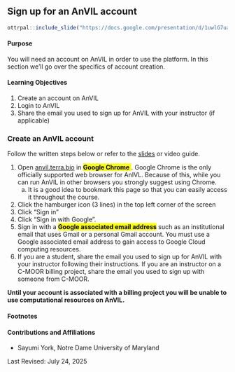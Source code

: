 
## Sign up for an AnVIL account

```r
ottrpal::include_slide("https://docs.google.com/presentation/d/1uwlG7uaTOnItdpd4Ll6nNQiBJKBivsvR-erupicAwJM/edit?slide=id.g3709d9ac459_0_250#slide=id.g3709d9ac459_0_250")
```

#### Purpose

You will need an account on AnVIL in order to use the platform. In this section we'll go over the specifics of account creation. 

#### Learning Objectives

1. Create an account on AnVIL
1. Login to AnVIL
1. Share the email you used to sign up for AnVIL with your instructor (if applicable)

### Create an AnVIL account

Follow the written steps below or refer to the [slides](https://docs.google.com/presentation/d/1uwlG7uaTOnItdpd4Ll6nNQiBJKBivsvR-erupicAwJM/edit?usp=sharing) or video guide.

1. Open [anvil.terra.bio](https://anvil.terra.bio/) in <mark> **Google Chrome** </mark>. Google Chrome is the only officially supported web browser for AnIVL. Because of this, while you can run AnVIL in other browsers you strongly suggest using Chrome.
    a. It is a good idea to bookmark this page so that you can easily access it throughout the course.
1. Click the hamburger icon (3 lines) in the top left corner of the screen 
1. Click "Sign in"
1. Click "Sign in with Google".
1. Sign in with a <mark>**Google associated email address**</mark> such as an institutional email that uses Gmail or a personal Gmail account. You must use a Google associated email address to gain access to Google Cloud computing resources. 
1. If you are a student, share the email you used to sign up for AnVIL with your instructor following their instructions. If you are an instructor on a C-MOOR billing project, share the email you used to sign up with someone from C-MOOR. 

**Until your account is associated with a billing project you will be unable to use computational resources on AnVIL.** 

#### Footnotes

#### Contributions and Affiliations

- Sayumi York, Notre Dame University of Maryland

Last Revised: July 24, 2025
